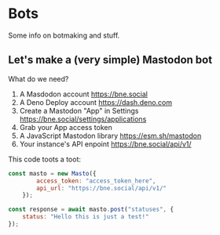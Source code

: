 # Bots

Some info on botmaking and stuff.

## Let's make a (very simple) Mastodon bot

What do we need?

1. A Masdodon account https://bne.social
2. A Deno Deploy account https://dash.deno.com
3. Create a Mastodon "App" in Settings https://bne.social/settings/applications
4. Grab your App access token
5. A JavaScript Mastodon library https://esm.sh/mastodon
6. Your instance's API enpoint https://bne.social/api/v1/

This code toots a toot:

```javascript
const masto = new Masto({
        access_token: "access_token_here",
        api_url: "https://bne.social/api/v1/"
    });

const response = await masto.post("statuses", {
    status: "Hello this is just a test!"
});
```
